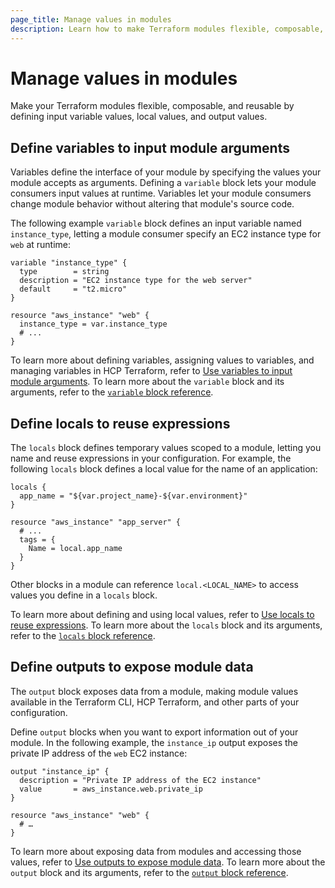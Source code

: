 ```yaml
---
page_title: Manage values in modules
description: Learn how to make Terraform modules flexible, composable, and reusable by defining input variables, locally-scoped values, and output values for your module.
---
```


# Manage values in modules

Make your Terraform modules flexible, composable, and reusable by defining input variable values, local values, and output values.

## Define variables to input module arguments

Variables define the interface of your module by specifying the values your module accepts as arguments. Defining a `variable` block lets your module consumers input values at runtime. Variables let your module consumers change module behavior without altering that module's source code.

The following example `variable` block defines an input variable named `instance_type`, letting a module consumer specify an EC2 instance type for `web` at runtime:

<CodeBlockConfig highlight="1,8" hideClipboard>

```hcl
variable "instance_type" {
  type        = string
  description = "EC2 instance type for the web server"
  default     = "t2.micro"
}

resource "aws_instance" "web" {
  instance_type = var.instance_type
  # ...
}
```

</CodeBlockConfig>


To learn more about defining variables, assigning values to variables, and managing variables in HCP Terraform, refer to [Use variables to input module arguments](/terraform/language/values/variables). To learn more about the `variable` block and its arguments, refer to the [`variable` block reference](/terraform/language/block/variable).

## Define locals to reuse expressions

The `locals` block defines temporary values scoped to a module, letting you name and reuse expressions in your configuration. For example, the following `locals` block defines a local value for the name of an application:

<CodeBlockConfig highlight="1,8">

```hcl
locals {
  app_name = "${var.project_name}-${var.environment}"
}

resource "aws_instance" "app_server" {
  # ...
  tags = {
    Name = local.app_name
  }
}
```

</CodeBlockConfig>

Other blocks in a module can reference `local.<LOCAL_NAME>` to access values you define in a `locals` block.

To learn more about defining and using local values, refer to [Use locals to reuse expressions](/terraform/language/values/locals). To learn more about the `locals` block and its arguments, refer to the [`locals` block reference](/terraform/language/block/locals).

## Define outputs to expose module data

The `output` block exposes data from a module, making module values available in the Terraform CLI, HCP Terraform, and other parts of your configuration.

Define `output` blocks when you want to export information out of your module. In the following example, the `instance_ip` output exposes the private IP address of the `web` EC2 instance:

<CodeBlockConfig highlight="1-4" hideClipboard>

```hcl
output "instance_ip" {
  description = "Private IP address of the EC2 instance"
  value       = aws_instance.web.private_ip
}

resource "aws_instance" "web" {
  # …
}
```

</CodeBlockConfig>

To learn more about exposing data from modules and accessing those values, refer to [Use outputs to expose module data](/terraform/language/values/outputs). To learn more about the `output` block and its arguments, refer to the [`output` block reference](/terraform/language/block/output).
